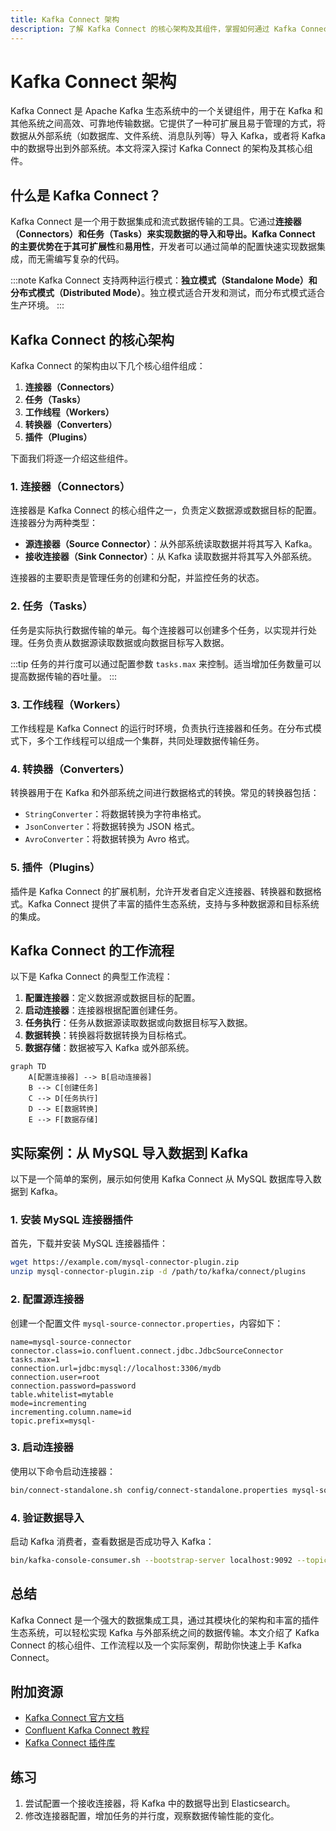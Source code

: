 ```yaml
---
title: Kafka Connect 架构
description: 了解 Kafka Connect 的核心架构及其组件，掌握如何通过 Kafka Connect 实现数据集成。
---
```


# Kafka Connect 架构

Kafka Connect 是 Apache Kafka 生态系统中的一个关键组件，用于在 Kafka 和其他系统之间高效、可靠地传输数据。它提供了一种可扩展且易于管理的方式，将数据从外部系统（如数据库、文件系统、消息队列等）导入 Kafka，或者将 Kafka 中的数据导出到外部系统。本文将深入探讨 Kafka Connect 的架构及其核心组件。

## 什么是 Kafka Connect？

Kafka Connect 是一个用于数据集成和流式数据传输的工具。它通过**连接器（Connectors）**和**任务（Tasks）**来实现数据的导入和导出。Kafka Connect 的主要优势在于其**可扩展性**和**易用性**，开发者可以通过简单的配置快速实现数据集成，而无需编写复杂的代码。

:::note
Kafka Connect 支持两种运行模式：**独立模式（Standalone Mode）**和**分布式模式（Distributed Mode）**。独立模式适合开发和测试，而分布式模式适合生产环境。
:::

## Kafka Connect 的核心架构

Kafka Connect 的架构由以下几个核心组件组成：

1. **连接器（Connectors）**
2. **任务（Tasks）**
3. **工作线程（Workers）**
4. **转换器（Converters）**
5. **插件（Plugins）**

下面我们将逐一介绍这些组件。

### 1. 连接器（Connectors）

连接器是 Kafka Connect 的核心组件之一，负责定义数据源或数据目标的配置。连接器分为两种类型：

- **源连接器（Source Connector）**：从外部系统读取数据并将其写入 Kafka。
- **接收连接器（Sink Connector）**：从 Kafka 读取数据并将其写入外部系统。

连接器的主要职责是管理任务的创建和分配，并监控任务的状态。

### 2. 任务（Tasks）

任务是实际执行数据传输的单元。每个连接器可以创建多个任务，以实现并行处理。任务负责从数据源读取数据或向数据目标写入数据。

:::tip
任务的并行度可以通过配置参数 `tasks.max` 来控制。适当增加任务数量可以提高数据传输的吞吐量。
:::

### 3. 工作线程（Workers）

工作线程是 Kafka Connect 的运行时环境，负责执行连接器和任务。在分布式模式下，多个工作线程可以组成一个集群，共同处理数据传输任务。

### 4. 转换器（Converters）

转换器用于在 Kafka 和外部系统之间进行数据格式的转换。常见的转换器包括：

- `StringConverter`：将数据转换为字符串格式。
- `JsonConverter`：将数据转换为 JSON 格式。
- `AvroConverter`：将数据转换为 Avro 格式。

### 5. 插件（Plugins）

插件是 Kafka Connect 的扩展机制，允许开发者自定义连接器、转换器和数据格式。Kafka Connect 提供了丰富的插件生态系统，支持与多种数据源和目标系统的集成。

## Kafka Connect 的工作流程

以下是 Kafka Connect 的典型工作流程：

1. **配置连接器**：定义数据源或数据目标的配置。
2. **启动连接器**：连接器根据配置创建任务。
3. **任务执行**：任务从数据源读取数据或向数据目标写入数据。
4. **数据转换**：转换器将数据转换为目标格式。
5. **数据存储**：数据被写入 Kafka 或外部系统。

```mermaid
graph TD
    A[配置连接器] --> B[启动连接器]
    B --> C[创建任务]
    C --> D[任务执行]
    D --> E[数据转换]
    E --> F[数据存储]
```

## 实际案例：从 MySQL 导入数据到 Kafka

以下是一个简单的案例，展示如何使用 Kafka Connect 从 MySQL 数据库导入数据到 Kafka。

### 1. 安装 MySQL 连接器插件

首先，下载并安装 MySQL 连接器插件：

```bash
wget https://example.com/mysql-connector-plugin.zip
unzip mysql-connector-plugin.zip -d /path/to/kafka/connect/plugins
```

### 2. 配置源连接器

创建一个配置文件 `mysql-source-connector.properties`，内容如下：

```properties
name=mysql-source-connector
connector.class=io.confluent.connect.jdbc.JdbcSourceConnector
tasks.max=1
connection.url=jdbc:mysql://localhost:3306/mydb
connection.user=root
connection.password=password
table.whitelist=mytable
mode=incrementing
incrementing.column.name=id
topic.prefix=mysql-
```

### 3. 启动连接器

使用以下命令启动连接器：

```bash
bin/connect-standalone.sh config/connect-standalone.properties mysql-source-connector.properties
```

### 4. 验证数据导入

启动 Kafka 消费者，查看数据是否成功导入 Kafka：

```bash
bin/kafka-console-consumer.sh --bootstrap-server localhost:9092 --topic mysql-mytable --from-beginning
```

## 总结

Kafka Connect 是一个强大的数据集成工具，通过其模块化的架构和丰富的插件生态系统，可以轻松实现 Kafka 与外部系统之间的数据传输。本文介绍了 Kafka Connect 的核心组件、工作流程以及一个实际案例，帮助你快速上手 Kafka Connect。

## 附加资源

- [Kafka Connect 官方文档](https://kafka.apache.org/documentation/#connect)
- [Confluent Kafka Connect 教程](https://docs.confluent.io/platform/current/connect/index.html)
- [Kafka Connect 插件库](https://www.confluent.io/hub/)

## 练习

1. 尝试配置一个接收连接器，将 Kafka 中的数据导出到 Elasticsearch。
2. 修改连接器配置，增加任务的并行度，观察数据传输性能的变化。